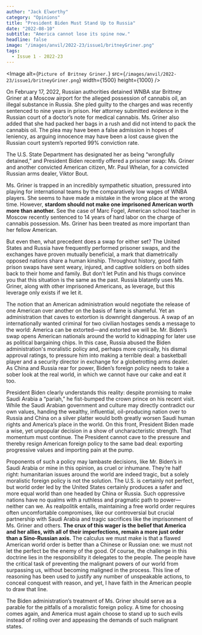 ```yaml
---
author: "Jack Elworthy"
category: "Opinions"
title: "President Biden Must Stand Up to Russia"
date: "2022-08-10"
subtitle: "America cannot lose its spine now."
headline: false
image: "/images/anvil/2022-23/issue1/britneyGriner.png"
tags:
  - Issue 1 - 2022-23
---
```


<Image
	alt={`Picture of Britney Griner.`}
	src={`/images/anvil/2022-23/issue1/britneyGriner.png`}
	width={1500}
	height={1000}
/>

On February 17, 2022, Russian authorities detained WNBA star Brittney Griner at a Moscow airport for the alleged possession of cannabis oil, an illegal substance in Russia. She pled guilty to the charges and was recently sentenced to nine years in prison. Her attorney submitted evidence in the Russian court of a doctor’s note for medical cannabis. Ms. Griner also added that she had packed her bags in a rush and did not intend to pack the cannabis oil. The plea may have been a false admission in hopes of leniency, as arguing innocence may have been a lost cause given the Russian court system’s reported 99% conviction rate.

The U.S. State Department has designated her as being “wrongfully detained,” and President Biden recently offered a prisoner swap: Ms. Griner and another convicted American citizen, Mr. Paul Whelan, for a convicted Russian arms dealer, Viktor Bout.

Ms. Griner is trapped in an incredibly sympathetic situation, pressured into playing for international teams by the comparatively low wages of WNBA players. She seems to have made a mistake in the wrong place at the wrong time. However, **stardom should not make one imprisoned American worth more than another.** See the case of Marc Fogel, American school teacher in Moscow recently sentenced to 14 years of hard labor on the charge of cannabis possession. Ms. Griner has been treated as more important than her fellow American.

But even then, what precedent does a swap for either set? The United States and Russia have frequently performed prisoner swaps, and the exchanges have proven mutually beneficial, a mark that diametrically opposed nations share a human kinship. Throughout history, good faith prison swaps have sent weary, injured, and captive soldiers on both sides back to their home and family. But don’t let Putin and his thugs convince you that this situation is the same as the past. Russia blatantly uses Ms. Griner, along with other imprisoned Americans, as leverage, but this leverage only exists if we let it.

The notion that an American administration would negotiate the release of one American over another on the basis of fame is shameful. Yet an administration that caves to extortion is downright dangerous. A swap of an internationally wanted criminal for two civilian hostages sends a message to the world: America can be extorted—and extorted we will be. Mr. Biden’s swap opens American nationals around the world to kidnapping for later use as political bargaining chips. In this case, Russia abused the Biden administration's moralistic policy and, perhaps more cynically, his dismal approval ratings, to pressure him into making a terrible deal: a basketball player and a security director in exchange for a globetrotting arms dealer. As China and Russia rear for power, Biden’s foreign policy needs to take a sober look at the real world, in which we cannot have our cake and eat it too.

President Biden clearly understands this reality: despite promising to make Saudi Arabia a “pariah,” he fist-bumped the crown prince on his recent visit. While the Saudi Arabian government and culture may directly contradict our own values, handing the wealthy, influential, oil-producing nation over to Russia and China on a silver platter would both greatly worsen Saudi human rights and America’s place in the world. On this front, President Biden made a wise, yet unpopular decision in a show of uncharacteristic strength. That momentum must continue. The President cannot cave to the pressure and thereby resign American foreign policy to the same bad deal: exporting progressive values and importing pain at the pump.

Proponents of such a policy may lambaste decisions, like Mr. Biden’s in Saudi Arabia or mine in this opinion, as cruel or inhumane. They’re half right: humanitarian issues around the world are indeed tragic, but a solely moralistic foreign policy is not the solution. The U.S. is certainly not perfect, but world order led by the United States certainly produces a safer and more equal world than one headed by China or Russia. Such oppressive nations have no qualms with a ruthless and pragmatic path to power—neither can we. As realpolitik entails, maintaining a free world order requires often uncomfortable compromises, like our controversial but crucial partnership with Saudi Arabia and tragic sacrifices like the imprisonment of Ms. Griner and others. **The crux of this wager is the belief that America and her allies, with all of their imperfections, remain a more just order than a Sino-Russian axis.** The calculus we must make is that a flawed American world order is better than a Chinese or Russian one: we must not let the perfect be the enemy of the good. Of course, the challenge in this doctrine lies in the responsibility it delegates to the people. The people have the critical task of preventing the malignant powers of our world from surpassing us, without becoming maligned in the process. This line of reasoning has been used to justify any number of unspeakable actions, to conceal conquest with reason, and yet, I have faith in the American people to draw that line.

The Biden administration’s treatment of Ms. Griner should serve as a parable for the pitfalls of a moralistic foreign policy. A time for choosing comes again, and America must again choose to stand up to such evils instead of rolling over and appeasing the demands of such malignant states.
